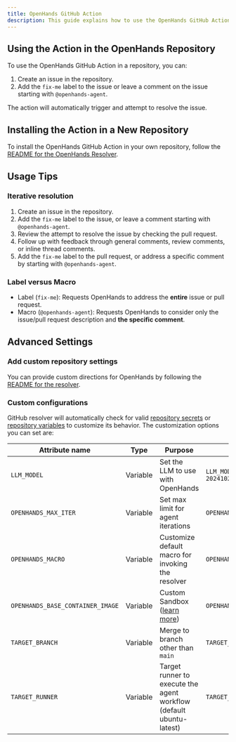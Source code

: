 ```yaml
---
title: OpenHands GitHub Action
description: This guide explains how to use the OpenHands GitHub Action in your own projects.
---
```


## Using the Action in the OpenHands Repository

To use the OpenHands GitHub Action in a repository, you can:

1. Create an issue in the repository.
2. Add the `fix-me` label to the issue or leave a comment on the issue starting with `@openhands-agent`.

The action will automatically trigger and attempt to resolve the issue.

## Installing the Action in a New Repository

To install the OpenHands GitHub Action in your own repository, follow
the [README for the OpenHands Resolver](https://github.com/OpenHands/OpenHands/blob/main/openhands/resolver/README.md).

## Usage Tips

### Iterative resolution

1. Create an issue in the repository.
2. Add the `fix-me` label to the issue, or leave a comment starting with `@openhands-agent`.
3. Review the attempt to resolve the issue by checking the pull request.
4. Follow up with feedback through general comments, review comments, or inline thread comments.
5. Add the `fix-me` label to the pull request, or address a specific comment by starting with `@openhands-agent`.

### Label versus Macro

- Label (`fix-me`): Requests OpenHands to address the **entire** issue or pull request.
- Macro (`@openhands-agent`): Requests OpenHands to consider only the issue/pull request description and **the specific comment**.

## Advanced Settings

### Add custom repository settings

You can provide custom directions for OpenHands by following the [README for the resolver](https://github.com/OpenHands/OpenHands/blob/main/openhands/resolver/README.md#providing-custom-instructions).

### Custom configurations

GitHub resolver will automatically check for valid [repository secrets](https://docs.github.com/en/actions/security-for-github-actions/security-guides/using-secrets-in-github-actions?tool=webui#creating-secrets-for-a-repository) or [repository variables](https://docs.github.com/en/actions/writing-workflows/choosing-what-your-workflow-does/store-information-in-variables#creating-configuration-variables-for-a-repository) to customize its behavior.
The customization options you can set are:

| **Attribute name**               | **Type** | **Purpose**                                                                                         | **Example**                                        |
| -------------------------------- | -------- | --------------------------------------------------------------------------------------------------- | -------------------------------------------------- |
| `LLM_MODEL`                      | Variable | Set the LLM to use with OpenHands                                                                   | `LLM_MODEL="anthropic/claude-3-5-sonnet-20241022"` |
| `OPENHANDS_MAX_ITER`             | Variable | Set max limit for agent iterations                                                                  | `OPENHANDS_MAX_ITER=10`                            |
| `OPENHANDS_MACRO`                | Variable | Customize default macro for invoking the resolver                                                   | `OPENHANDS_MACRO=@resolveit`                       |
| `OPENHANDS_BASE_CONTAINER_IMAGE` | Variable | Custom Sandbox ([learn more](/openhands/usage/advanced/custom-sandbox-guide))                       | `OPENHANDS_BASE_CONTAINER_IMAGE="custom_image"`    |
| `TARGET_BRANCH`                  | Variable | Merge to branch other than `main`                                                                   | `TARGET_BRANCH="dev"`                              |
| `TARGET_RUNNER`                  | Variable | Target runner to execute the agent workflow (default ubuntu-latest)                                 | `TARGET_RUNNER="custom-runner"`                    |

